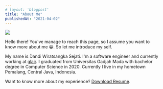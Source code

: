 ```yaml
---
# layout: 'blogpost'
title: "About Me"
publishedAt: "2021-04-02"
---
```


<div className="flex flex-col md:flex-row">
  <div>
    <Image
    width={150}
    height={150}
    src="/images/avatar.jpg"
    layout="fixed"
  />
  </div>
  <div className="my-3 mx-3" />
  <div>
    <p>
    Hello there! You've manage to reach this page, so I assume you want to know more about me 😀. 
    So let me introduce my self.
  </p>
  <p>
    My name is Dandi Wiratsangka Sejati. I'm a software engineer and currently working at <a href="https://glair.ai">glair</a>.
    I graduated from Universitas Gadjah Mada with bachelor degree in Computer 
    Science in 2020. Currently I live in my hometown Pemalang, Central Java, Indonesia.
  </p>
  </div>
</div>

Want to know more about my experience? [Download Resume](/resume.pdf).
